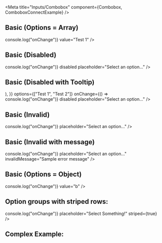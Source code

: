 
<Meta title="Inputs/Combobox" component={Combobox, ComboboxConnectExample} />

## Basic (Options = Array)

<Canvas>
	<Story name="Options = Array">
		<div style={{ width: "90%", height: "125px" }}>
			<Combobox
				id="OptionsArray"
				inputHeight='s'
				options={["Test 1", "Test 2"]}
				onChange={() => console.log("onChange")}
				value="Test 1"
			/>
		</div>
	</Story>
</Canvas>

## Basic (Disabled)

<Canvas>
	<Story name="Disabled">
		<div style={{ width: "90%", height: "125px" }}>
			<Combobox
				id="Disabled"
				options={["Test 1", "Test 2"]}
				onChange={() => console.log("onChange")}
				disabled
				placeholder="Select an option..."
			/>
		</div>
	</Story>
</Canvas>

## Basic (Disabled with Tooltip)

<Canvas>
	<Story name="Disabled with tooltip">
		<div style={{ width: "90%", height: "125px" }}>
			<Combobox
				id="DisabledWithTooltip"
				container={{
					element: (
						<Tooltip
							content={"This combobox is disabled"}
							popperOffsetModifier={{ offset: [-55, 10] }}
							showDelay={300}
						/>
					),
				}}
				options={["Test 1", "Test 2"]}
				onChange={() => console.log("onChange")}
				disabled
				placeholder="Select an option..."
			/>
		</div>
	</Story>
</Canvas>

## Basic (Invalid)

<Canvas>
	<Story name="Invalid">
		<div style={{ width: "90%", height: "125px" }}>
			<Combobox
				id="Invalid"
				invalid
				options={["Test 1", "Test 2"]}
				onChange={() => console.log("onChange")}
				placeholder="Select an option..."
			/>
		</div>
	</Story>
</Canvas>

## Basic (Invalid with message)

<Canvas>
	<Story name="Invalid with message">
		<div style={{ width: "90%", height: "125px" }}>
			<Combobox
				id="InvalidWithMessage"
				invalid
				options={["Test 1", "Test 2"]}
				onChange={() => console.log("onChange")}
				placeholder="Select an option..."
				invalidMessage="Sample error message"
			/>
		</div>
	</Story>
</Canvas>

## Basic (Options = Object)

<Canvas>
	<Story name="Options = Object">
		<div style={{ width: "90%", height: "125px" }}>
			<Combobox
				id="OptionsObject"
				options={{
					a: "Example A",
					b: "Example B",
				}}
				onChange={() => console.log("onChange")}
				value="b"
			/>
		</div>
	</Story>
</Canvas>

## Option groups with striped rows:

<Canvas>
	<Story name="Striped">
		<div style={{ width: "90%", height: "310px" }}>
			<Combobox
				id="OptionGroupsStriped"
				optionGroups={{
					active: {
						label: "Active Items",
					},
					inactive: {
						label: "Inactive Items",
					},
				}}
				options={{
					a: {
						label: "Item A",
						optionGroup: "active",
					},
					b: {
						disabled: true,
						label: "Item B",
						optionGroup: "inactive",
						secondaryText: "(deactivated)",
					},
					c: {
						label: "Item C",
						optionGroup: "active",
					},
					d: {
						label: "Item D",
						optionGroup: "active",
					},
					e: {
						label: "Item E",
						optionGroup: "active",
					},
				}}
				onChange={() => console.log("onChange")}
				placeholder="Select Something!"
				striped={true}
			/>
		</div>
	</Story>
</Canvas>

## Complex Example:

<Canvas>
	<Story name="Connect">
		<div style={{ width: "90%", height: "600px" }}>
			<ComboboxConnectExample />
		</div>
	</Story>
</Canvas>
